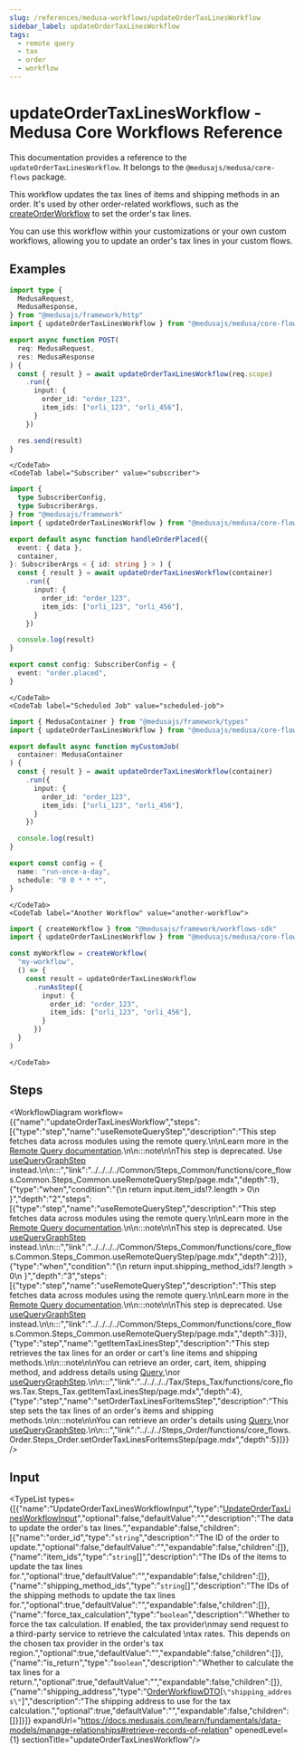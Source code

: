 ```yaml
---
slug: /references/medusa-workflows/updateOrderTaxLinesWorkflow
sidebar_label: updateOrderTaxLinesWorkflow
tags:
  - remote query
  - tax
  - order
  - workflow
---
```



# updateOrderTaxLinesWorkflow - Medusa Core Workflows Reference

This documentation provides a reference to the `updateOrderTaxLinesWorkflow`. It belongs to the `@medusajs/medusa/core-flows` package.

This workflow updates the tax lines of items and shipping methods in an order. It's used by
other order-related workflows, such as the [createOrderWorkflow](../core_flows.Order.Workflows_Order.createOrderWorkflow/page.mdx) to set the order's
tax lines.

You can use this workflow within your customizations or your own custom workflows, allowing you to update an
order's tax lines in your custom flows.

<SourceCodeLink link="https://github.com/medusajs/medusa/blob/dd0417af6d4a0ef5d398bdd8c2bb8259078785c6/packages/core/core-flows/src/order/workflows/update-tax-lines.ts#L176" />

## Examples

<CodeTabs group="workflow-exection">
    <CodeTab label="API Route" value="api-route">
    
```ts title="src/api/workflow/route.ts"
import type {
  MedusaRequest,
  MedusaResponse,
} from "@medusajs/framework/http"
import { updateOrderTaxLinesWorkflow } from "@medusajs/medusa/core-flows"

export async function POST(
  req: MedusaRequest,
  res: MedusaResponse
) {
  const { result } = await updateOrderTaxLinesWorkflow(req.scope)
    .run({
      input: {
        order_id: "order_123",
        item_ids: ["orli_123", "orli_456"],
      }
    })

  res.send(result)
}
```

    </CodeTab>
    <CodeTab label="Subscriber" value="subscriber">
    
```ts title="src/subscribers/order-placed.ts"
import {
  type SubscriberConfig,
  type SubscriberArgs,
} from "@medusajs/framework"
import { updateOrderTaxLinesWorkflow } from "@medusajs/medusa/core-flows"

export default async function handleOrderPlaced({
  event: { data },
  container,
}: SubscriberArgs < { id: string } > ) {
  const { result } = await updateOrderTaxLinesWorkflow(container)
    .run({
      input: {
        order_id: "order_123",
        item_ids: ["orli_123", "orli_456"],
      }
    })

  console.log(result)
}

export const config: SubscriberConfig = {
  event: "order.placed",
}
```

    </CodeTab>
    <CodeTab label="Scheduled Job" value="scheduled-job">
    
```ts title="src/jobs/message-daily.ts"
import { MedusaContainer } from "@medusajs/framework/types"
import { updateOrderTaxLinesWorkflow } from "@medusajs/medusa/core-flows"

export default async function myCustomJob(
  container: MedusaContainer
) {
  const { result } = await updateOrderTaxLinesWorkflow(container)
    .run({
      input: {
        order_id: "order_123",
        item_ids: ["orli_123", "orli_456"],
      }
    })

  console.log(result)
}

export const config = {
  name: "run-once-a-day",
  schedule: "0 0 * * *",
}
```

    </CodeTab>
    <CodeTab label="Another Workflow" value="another-workflow">
    
```ts title="src/workflows/my-workflow.ts"
import { createWorkflow } from "@medusajs/framework/workflows-sdk"
import { updateOrderTaxLinesWorkflow } from "@medusajs/medusa/core-flows"

const myWorkflow = createWorkflow(
  "my-workflow",
  () => {
    const result = updateOrderTaxLinesWorkflow
      .runAsStep({
        input: {
          order_id: "order_123",
          item_ids: ["orli_123", "orli_456"],
        }
      })
  }
)
```

    </CodeTab>
  </CodeTabs>

## Steps

<WorkflowDiagram workflow={{"name":"updateOrderTaxLinesWorkflow","steps":[{"type":"step","name":"useRemoteQueryStep","description":"This step fetches data across modules using the remote query.\n\nLearn more in the [Remote Query documentation](https://docs.medusajs.com/learn/fundamentals/module-links/query).\n\n:::note\n\nThis step is deprecated. Use [useQueryGraphStep](../../../../Common/Steps_Common/functions/core_flows.Common.Steps_Common.useQueryGraphStep/page.mdx) instead.\n\n:::","link":"../../../../Common/Steps_Common/functions/core_flows.Common.Steps_Common.useRemoteQueryStep/page.mdx","depth":1},{"type":"when","condition":"{\n      return input.item_ids!?.length > 0\n    }","depth":"2","steps":[{"type":"step","name":"useRemoteQueryStep","description":"This step fetches data across modules using the remote query.\n\nLearn more in the [Remote Query documentation](https://docs.medusajs.com/learn/fundamentals/module-links/query).\n\n:::note\n\nThis step is deprecated. Use [useQueryGraphStep](../../../../Common/Steps_Common/functions/core_flows.Common.Steps_Common.useQueryGraphStep/page.mdx) instead.\n\n:::","link":"../../../../Common/Steps_Common/functions/core_flows.Common.Steps_Common.useRemoteQueryStep/page.mdx","depth":2}]},{"type":"when","condition":"{\n      return input.shipping_method_ids!?.length > 0\n    }","depth":"3","steps":[{"type":"step","name":"useRemoteQueryStep","description":"This step fetches data across modules using the remote query.\n\nLearn more in the [Remote Query documentation](https://docs.medusajs.com/learn/fundamentals/module-links/query).\n\n:::note\n\nThis step is deprecated. Use [useQueryGraphStep](../../../../Common/Steps_Common/functions/core_flows.Common.Steps_Common.useQueryGraphStep/page.mdx) instead.\n\n:::","link":"../../../../Common/Steps_Common/functions/core_flows.Common.Steps_Common.useRemoteQueryStep/page.mdx","depth":3}]},{"type":"step","name":"getItemTaxLinesStep","description":"This step retrieves the tax lines for an order or cart's line items and shipping methods.\n\n:::note\n\nYou can retrieve an order, cart, item, shipping method, and address details using [Query](https://docs.medusajs.com/learn/fundamentals/module-links/query),\nor [useQueryGraphStep](https://docs.medusajs.com/resources/references/medusa-workflows/steps/useQueryGraphStep).\n\n:::","link":"../../../../Tax/Steps_Tax/functions/core_flows.Tax.Steps_Tax.getItemTaxLinesStep/page.mdx","depth":4},{"type":"step","name":"setOrderTaxLinesForItemsStep","description":"This step sets the tax lines of an order's items and shipping methods.\n\n:::note\n\nYou can retrieve an order's details using [Query](https://docs.medusajs.com/learn/fundamentals/module-links/query),\nor [useQueryGraphStep](https://docs.medusajs.com/resources/references/medusa-workflows/steps/useQueryGraphStep).\n\n:::","link":"../../../Steps_Order/functions/core_flows.Order.Steps_Order.setOrderTaxLinesForItemsStep/page.mdx","depth":5}]}} />

## Input

<TypeList types={[{"name":"UpdateOrderTaxLinesWorkflowInput","type":"[UpdateOrderTaxLinesWorkflowInput](../../../../types/core_flows.UpdateOrderTaxLinesWorkflowInput/page.mdx)","optional":false,"defaultValue":"","description":"The data to update the order's tax lines.","expandable":false,"children":[{"name":"order_id","type":"`string`","description":"The ID of the order to update.","optional":false,"defaultValue":"","expandable":false,"children":[]},{"name":"item_ids","type":"`string`[]","description":"The IDs of the items to update the tax lines for.","optional":true,"defaultValue":"","expandable":false,"children":[]},{"name":"shipping_method_ids","type":"`string`[]","description":"The IDs of the shipping methods to update the tax lines for.","optional":true,"defaultValue":"","expandable":false,"children":[]},{"name":"force_tax_calculation","type":"`boolean`","description":"Whether to force the tax calculation. If enabled, the tax provider\nmay send request to a third-party service to retrieve the calculated \ntax rates. This depends on the chosen tax provider in the order's tax region.","optional":true,"defaultValue":"","expandable":false,"children":[]},{"name":"is_return","type":"`boolean`","description":"Whether to calculate the tax lines for a return.","optional":true,"defaultValue":"","expandable":false,"children":[]},{"name":"shipping_address","type":"[OrderWorkflowDTO](../../../../../types/interfaces/types.OrderWorkflowDTO/page.mdx)[`\"shipping_address\"`]","description":"The shipping address to use for the tax calculation.","optional":true,"defaultValue":"","expandable":false,"children":[]}]}]} expandUrl="https://docs.medusajs.com/learn/fundamentals/data-models/manage-relationships#retrieve-records-of-relation" openedLevel={1} sectionTitle="updateOrderTaxLinesWorkflow"/>
